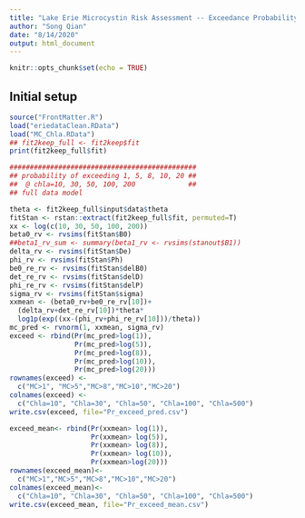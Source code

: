 ---
title: "Lake Erie Microcystin Risk Assessment -- Exceedance Probability"
author: "Song Qian"
date: "8/14/2020"
output: html_document
---

```{r setup, include=FALSE}
knitr::opts_chunk$set(echo = TRUE)
```

## Initial setup
```{r}
source("FrontMatter.R")
load("eriedataClean.RData")
load("MC_Chla.RData")
## fit2keep_full <- fit2keep$fit
print(fit2keep_full$fit)

```

```{r}

##############################################
## probability of exceeding 1, 5, 8, 10, 20 ##
##  @ chla=10, 30, 50, 100, 200             ##
## full data model

theta <- fit2keep_full$input$data$theta
fitStan <- rstan::extract(fit2keep_full$fit, permuted=T)
xx <- log(c(10, 30, 50, 100, 200))
beta0_rv <- rvsims(fitStan$B0)
##beta1_rv_sum <- summary(beta1_rv <- rvsims(stanout$B1))
delta_rv <- rvsims(fitStan$De)
phi_rv <- rvsims(fitStan$Ph)
be0_re_rv <- rvsims(fitStan$delB0)
det_re_rv <- rvsims(fitStan$delD)
phi_re_rv <- rvsims(fitStan$delP)
sigma_rv <- rvsims(fitStan$sigma)
xxmean <- (beta0_rv+be0_re_rv[10])+
  (delta_rv+det_re_rv[10])*theta*
  log1p(exp((xx-(phi_rv+phi_re_rv[10]))/theta))
mc_pred <- rvnorm(1, xxmean, sigma_rv)
exceed <- rbind(Pr(mc_pred>log(1)),
                Pr(mc_pred>log(5)),
                Pr(mc_pred>log(8)),
                Pr(mc_pred>log(10)),
                Pr(mc_pred>log(20)))
rownames(exceed) <- 
  c("MC>1", "MC>5","MC>8","MC>10","MC>20")
colnames(exceed) <- 
  c("Chla=10", "Chla=30", "Chla=50", "Chla=100", "Chla=500")
write.csv(exceed, file="Pr_exceed_pred.csv")

exceed_mean<- rbind(Pr(xxmean> log(1)),
                    Pr(xxmean> log(5)),
                    Pr(xxmean> log(8)),
                    Pr(xxmean> log(10)),
                    Pr(xxmean>log(20)))
rownames(exceed_mean)<-
  c("MC>1","MC>5","MC>8","MC>10","MC>20")
colnames(exceed_mean)<-
  c("Chla=10", "Chla=30", "Chla=50", "Chla=100", "Chla=500")
write.csv(exceed_mean, file="Pr_exceed_mean.csv")
```

